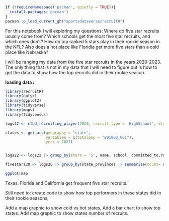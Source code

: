 ```r
if (!requireNamespace('pacman', quietly = TRUE)){
  install.packages('pacman')
}
pacman::p_load_current_gh("sportsdataverse/recruitR")
```

For this notebook I will exploring my questions: Where do five star recruits usually come from? Which schools get the most five star recruits, and which ones don't? How do top ranked 5 stars play in their rookie season in the NFL? Also does a hot place like Floridia get more five stars than a cold place like Nebraska?

I will be ranging my data from the five star recruits in the years 2020-2023. The only thing that is not in my data that I will need to figure out is how to get the data to show how the top recruits did in their rookie season.

**loading data :**

```r
library(recruitR)
library(dplyr)
library(ggplot2)
library(tidyverse)
library(maps)
library(tidycensus)
```

```r

logs22 <- cfbd_recruiting_player(2020, recruit_type = 'HighSchool', state="MD")
```

```r
states <- get_acs(geography = "state", 
                  variables = c(totalpop = "B01003_001"), 
                  year = 2022)
```

```r
```


```r
logs22 <- logs22 |> group_by(stars = '5', name, school, committed_to,ranking, position,city, state_province, hometown_info_latitude, hometown_info_longitude) |> summarise(count=n())

```

```r
fivestars20 <- logs20 |> group_by(state_province) |> summarise(count= n())

```


```r
ggplot(map
```

Texas, Florida and California get frequent five star recruits.


Still need to: create code to show how top performers in these states did in their rookie seasons, 

Add a map graphic to show cold vs hot states, 
Add a bar chart to show top states. 
Add map graphic to show states number of recruits.
